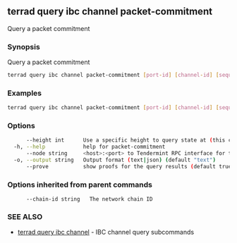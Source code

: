 ## terrad query ibc channel packet-commitment

Query a packet commitment

### Synopsis

Query a packet commitment

```sh Terrad
terrad query ibc channel packet-commitment [port-id] [channel-id] [sequence] [flags]
```

### Examples

```sh Terrad
terrad query ibc channel packet-commitment [port-id] [channel-id] [sequence]
```

### Options

```sh Terrad
      --height int      Use a specific height to query state at (this can error if the node is pruning state)
  -h, --help            help for packet-commitment
      --node string     <host>:<port> to Tendermint RPC interface for this chain (default "tcp://localhost:26657")
  -o, --output string   Output format (text|json) (default "text")
      --prove           show proofs for the query results (default true)
```

### Options inherited from parent commands

```
      --chain-id string   The network chain ID
```

### SEE ALSO

* [terrad query ibc channel](terrad_query_ibc_channel.md)	 - IBC channel query subcommands


